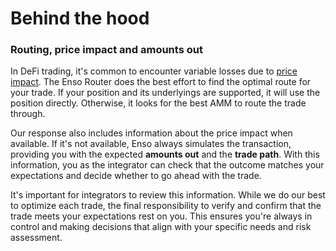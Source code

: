 # Behind the hood

### Routing, price impact and amounts out

In DeFi trading, it's common to encounter variable losses due to [price impact](https://support.uniswap.org/hc/en-us/articles/8671539602317-What-is-Price-Impact-). The Enso Router does the best effort to find the optimal route for your trade. If your position and its underlyings are supported, it will use the position directly. Otherwise, it looks for the best AMM to route the trade through.

Our response also includes information about the price impact when available. If it's not available, Enso always simulates the transaction, providing you with the expected **amounts out** and the **trade path**. With this information, you as the integrator can check that the outcome matches your expectations and decide whether to go ahead with the trade.

It's important for integrators to review this information. While we do our best to optimize each trade, the final responsibility to verify and confirm that the trade meets your expectations rest on you. This ensures you're always in control and making decisions that align with your specific needs and risk assessment.
